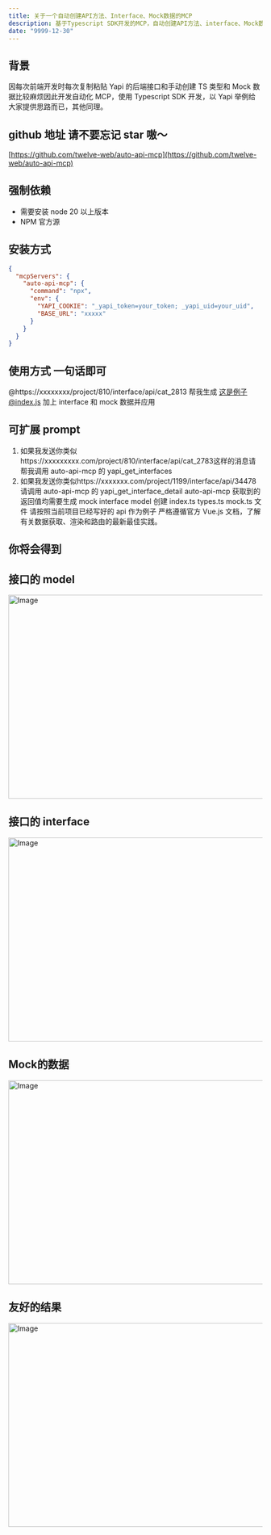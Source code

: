```yaml
---
title: 关于一个自动创建API方法、Interface、Mock数据的MCP
description: 基于Typescript SDK开发的MCP，自动创建API方法、interface、Mock数据，并提供给前端使用，工作效率至少提升15%
date: "9999-12-30"
---
```


## 背景

因每次前端开发时每次复制粘贴 Yapi 的后端接口和手动创建 TS 类型和 Mock 数据比较麻烦因此开发自动化 MCP，使用 Typescript SDK 开发，以 Yapi 举例给大家提供思路而已，其他同理。

## github 地址 请不要忘记 star 嗷～

[https://github.com/twelve-web/auto-api-mcp](https://github.com/twelve-web/auto-api-mcp)

## 强制依赖

- 需要安装 node 20 以上版本
- NPM 官方源

## 安装方式

```json
{
  "mcpServers": {
    "auto-api-mcp": {
      "command": "npx",
      "env": {
        "YAPI_COOKIE": "_yapi_token=your_token; _yapi_uid=your_uid",
        "BASE_URL": "xxxxx"
      }
    }
  }
}
```

## 使用方式 一句话即可

@https://xxxxxxxx/project/810/interface/api/cat_2813 帮我生成 这是例子@index.js 加上 interface 和 mock 数据并应用

## 可扩展 prompt

1. 如果我发送你类似https://xxxxxxxxx.com/project/810/interface/api/cat_2783这样的消息请帮我调用 auto-api-mcp 的 yapi_get_interfaces
2. 如果我发送你类似https://xxxxxxx.com/project/1199/interface/api/34478请调用 auto-api-mcp 的 yapi_get_interface_detail
   auto-api-mcp 获取到的返回值均需要生成 mock interface model 创建 index.ts types.ts mock.ts 文件 请按照当前项目已经写好的 api 作为例子
   严格遵循官方 Vue.js 文档，了解有关数据获取、渲染和路由的最新最佳实践。

## 你将会得到

## 接口的 model

<Image
  src="http://static.markweb.top/static/auto-api-mcp-0.jpg"
  width="718"
  height="404"
  alt="Image"
/>
## 接口的 interface
<Image
  src="http://static.markweb.top/static/auto-api-mcp-1.jpg"
  width="718"
  height="404"
  alt="Image"
/>
## Mock的数据
<Image
  src="http://static.markweb.top/static/auto-api-mcp-2.jpg"
  width="718"
  height="404"
  alt="Image"
/>
## 友好的结果
<Image
  src="http://static.markweb.top/static/auto-api-mcp-3.jpg"
  width="718"
  height="404"
  alt="Image"
/>
